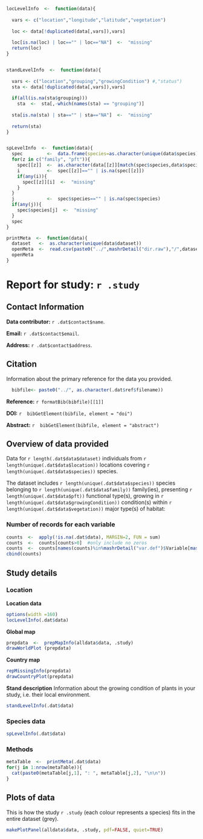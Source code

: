 ```r

locLevelInfo  <-  function(data){
  
  vars <- c("location","longitude","latitude","vegetation")
  
  loc <- data[!duplicated(data[,vars]),vars]
  
  loc[is.na(loc) | loc=="" | loc=="NA"]  <-  "missing"  
  return(loc)
}


standLevelInfo  <-  function(data){
  
  vars <- c("location","grouping","growingCondition") #,"status")
  sta <- data[!duplicated(data[,vars]),vars]
    
  if(all(is.na(sta$grouping)))
    sta  <-  sta[,-which(names(sta) == "grouping")]
  
  sta[is.na(sta) | sta=="" | sta=="NA"]  <-  "missing"  
  
  return(sta)
}


spLevelInfo  <-  function(data){
  spec         <-  data.frame(species=as.character(unique(data$species)), stringsAsFactors=FALSE)
  for(z in c("family", "pft")){
    spec[[z]]  <-  as.character(data[[z]][match(spec$species,data$species)])
    i          <-  spec[[z]]=="" | is.na(spec[[z]]) 
    if(any(i)){
      spec[[z]][i]  <-  "missing"
    }
  }
  j            <-  spec$species=="" | is.na(spec$species) 
  if(any(j)){
    spec$species[j]  <-  "missing"
  }
  spec
}

printMeta  <-  function(data){
  dataset   <-  as.character(unique(data$dataset))
  openMeta  <-  read.csv(paste0("../",mashrDetail("dir.raw"),"/",dataset,"/studyMetadata.csv"), h=TRUE, stringsAsFactors=FALSE)
  openMeta
}


```

# Report for study: `r .study`

## Contact Information

**Data contributor:** `r .dat$contact$name`.

**Email:** `r .dat$contact$email`.

**Address:** `r .dat$contact$address`.

## Citation
Information about the primary reference for the data you provided. 
```r
  bibfile<- paste0("../", as.character(.dat$ref$filename))
```
**Reference:** `r formatBib(bibfile)[[1]]`

**DOI:** `r  bibGetElement(bibfile, element = "doi")`

**Abstract:** `r  bibGetElement(bibfile, element = "abstract")`

## Overview of data provided

Data for `r length(.dat$data$dataset)` individuals from `r length(unique(.dat$data$location))` locations covering `r length(unique(.dat$data$species))` species.

The dataset includes `r length(unique(.dat$data$species))` species belonging to `r length(unique(.dat$data$family))` family(ies), presenting `r length(unique(.dat$data$pft))` functional type(s), growing in `r length(unique(.dat$data$growingCondition))` condition(s) within `r length(unique(.dat$data$vegetation))` major type(s) of habitat:


### Number of records for each variable

```r
counts  <-  apply(!is.na(.dat$data), MARGIN=2, FUN = sum)
counts  <-  counts[counts>0]  #only include no zeros
counts  <-  counts[names(counts)%in%mashrDetail("var.def")$Variable[mashrDetail("var.def")$Group=="tree"]]
cbind(counts)
```


## Study details

### Location

**Location data**
```r
options(width =160)
locLevelInfo(.dat$data)
```

**Global map**

```r
prepdata  <-  prepMapInfo(alldata$data, .study)
drawWorldPlot (prepdata)
```

**Country map**

```r
repMissingInfo(prepdata)
drawCountryPlot(prepdata)
```

**Stand description**
Information about the growing condition of plants in your study, i.e. their local environment.

```r
standLevelInfo(.dat$data)
```

### Species data

```r
spLevelInfo(.dat$data)
```

### Methods
```r
metaTable  <-  printMeta(.dat$data)
for(j in 1:nrow(metaTable)){
  cat(paste0(metaTable[j,1], ": ", metaTable[j,2], "\n\n"))
}

```

## Plots of data

This is how the study `r .study` (each colour represents a species) fits in the entire dataset (grey).

```r
makePlotPanel(alldata$data, .study, pdf=FALSE, quiet=TRUE)
```


  
  
  